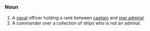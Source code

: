 ===Noun===

# A [[naval]] officer holding a rank between [[captain]] and [[rear admiral]].
# A commander over a collection of ships who is not an admiral.